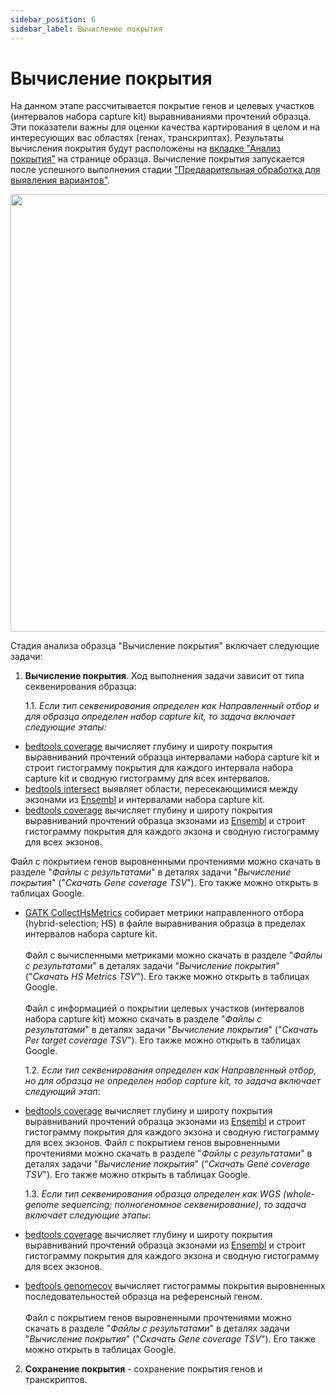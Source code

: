 ```yaml
---
sidebar_position: 6
sidebar_label: Вычисление покрытия
---
```


# Вычисление покрытия

На данном этапе рассчитывается покрытие генов и целевых участков (интервалов набора capture kit)
выравниваниями прочтений образца. Эти показатели важны для оценки качества картирования в целом и
на интересующих вас областях (генах, транскриптах). Результаты вычисления покрытия будут расположены
на [вкладке "Анализ покрытия”](/results/coverage-analysis) на странице образца.
Вычисление покрытия запускается после успешного выполнения стадии
["Предварительная обработка для выявления вариантов"](/results/workflow-details/fastq-analysis/variant-discovery-preprocessing).

<p align="center">
<img src={require('/img/rus/calculate_coverage.png').default} width="700"/>
</p>

Стадия анализа образца "Вычисление покрытия" включает следующие задачи:
1. **Вычисление покрытия**. Ход выполнения задачи зависит от типа секвенирования образца:

   1.1. *Если тип секвенирования определен как Направленный отбор и для образца определен набор capture
kit, то задача включает следующие этапы:*
- [bedtools coverage](https://bedtools.readthedocs.io/en/latest/content/tools/coverage.html)
вычисляет глубину и широту покрытия выравниваний прочтений образца интервалами набора capture kit и
строит гистограмму покрытия для каждого интервала набора capture kit и сводную гистограмму
для всех интервалов.
- [bedtools intersect](https://bedtools.readthedocs.io/en/latest/content/tools/intersect.html)
выявляет области, пересекающимися между экзонами из [Ensembl](https://www.ensembl.org/index.html) и
интервалами набора capture kit.
- [bedtools coverage](https://bedtools.readthedocs.io/en/latest/content/tools/coverage.html)
вычисляет глубину и широту покрытия выравниваний прочтений образца
экзонами из [Ensembl](https://www.ensembl.org/index.html) и строит гистограмму покрытия для каждого экзона
и сводную гистограмму для всех экзонов.

Файл с покрытием генов выровненными прочтениями можно скачать
в разделе "*Файлы с результатами*" в деталях задачи "*Вычисление покрытия*"
("*Скачать Gene coverage TSV*"). Его также можно открыть в таблицах Google.
- [GATK CollectHsMetrics](https://gatk.broadinstitute.org/hc/en-us/articles/360036856051-CollectHsMetrics-Picard-)
собирает метрики направленного отбора (hybrid-selection; HS) в файле выравнивания образца в пределах
интервалов набора capture kit.<br></br>Файл с вычисленными метриками можно скачать
в разделе "*Файлы с результатами*" в деталях задачи "*Вычисление покрытия*"
("*Скачать HS Metrics TSV*"). Его также можно открыть в таблицах Google.<br></br>
Файл с информацией о покрытии целевых участков (интервалов набора capture kit) можно скачать
в разделе "*Файлы с результатами*" в деталях задачи "*Вычисление покрытия*"
("*Скачать Per target coverage TSV*"). Его также можно открыть в таблицах Google.

   1.2. *Если тип секвенирования определен как Направленный отбор, но для образца не определен набор capture
kit, то задача включает следующий этап*:
- [bedtools coverage](https://bedtools.readthedocs.io/en/latest/content/tools/coverage.html)
вычисляет глубину и широту покрытия выравниваний прочтений образца
экзонами из [Ensembl](https://www.ensembl.org/index.html) и
строит гистограмму покрытия для каждого экзона и сводную гистограмму для всех экзонов.
Файл с покрытием генов выровненными прочтениями можно скачать
в разделе "*Файлы с результатами*" в деталях задачи "*Вычисление покрытия*"
("*Скачать Gene coverage TSV*"). Его также можно открыть в таблицах Google.

   1.3. *Если тип секвенирования образца определен как WGS (whole-genome sequencing; полногеномное секвенирование),
   то задача включает следующие этапы*:
- [bedtools coverage](https://bedtools.readthedocs.io/en/latest/content/tools/coverage.html)
вычисляет глубину и широту покрытия выравниваний прочтений образца
экзонами из [Ensembl](https://www.ensembl.org/index.html) и
строит гистограмму покрытия для каждого экзона и сводную гистограмму для всех экзонов.
- [bedtools genomecov](https://bedtools.readthedocs.io/en/latest/content/tools/genomecov.html)
вычисляет гистограммы покрытия выровненных последовательностей образца на референсный геном.<br></br>
Файл с покрытием генов выровненными прочтениями можно скачать
в разделе "*Файлы с результатами*" в деталях задачи "*Вычисление покрытия*"
("*Скачать Gene coverage TSV*"). Его также можно открыть в таблицах Google.

2. **Сохранение покрытия** - сохранение покрытия генов и транскриптов.
